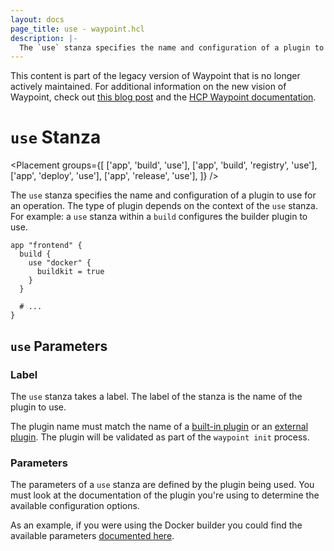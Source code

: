 ```yaml
---
layout: docs
page_title: use - waypoint.hcl
description: |-
  The `use` stanza specifies the name and configuration of a plugin to use for an operation.
---
```


<Warning>

This content is part of the legacy version of Waypoint that is no longer actively maintained. For additional information on the new vision of Waypoint, check out [this blog post](https://www.hashicorp.com/blog/a-new-vision-for-hcp-waypoint) and the [HCP Waypoint documentation](/hcp/docs/waypoint).

</Warning>

# `use` Stanza

<Placement
  groups={[
    ['app', 'build', 'use'],
    ['app', 'build', 'registry', 'use'],
    ['app', 'deploy', 'use'],
    ['app', 'release', 'use'],
  ]}
/>

The `use` stanza specifies the name and configuration of a plugin to use for
an operation. The type of plugin depends on the context of the `use` stanza.
For example: a `use` stanza within a `build` configures the builder plugin
to use.

```hcl
app "frontend" {
  build {
    use "docker" {
      buildkit = true
    }
  }

  # ...
}
```

## `use` Parameters

### Label

The `use` stanza takes a label. The label of the stanza is the name
of the plugin to use.

The plugin name must match the name of a [built-in plugin](/waypoint/integrations?flags=builtin)
or an [external plugin](/waypoint/docs/plugins). The plugin will be validated as part of
the `waypoint init` process.

### Parameters

The parameters of a `use` stanza are defined by the plugin being used.
You must look at the documentation of the plugin you're using to determine
the available configuration options.

As an example, if you were using the Docker builder you could find
the available parameters [documented here](/waypoint/integrations/hashicorp/docker/latest/components/builder#parameters).
